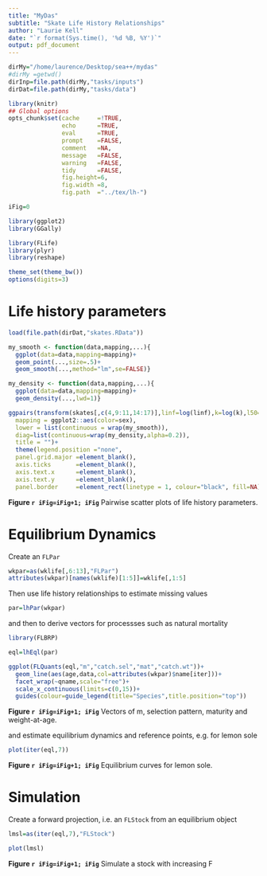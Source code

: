 ```yaml
---
title: "MyDas"
subtitle: "Skate Life History Relationships"
author: "Laurie Kell"
date: "`r format(Sys.time(), '%d %B, %Y')`"
output: pdf_document
---
```


```r
dirMy="/home/laurence/Desktop/sea++/mydas"
#dirMy =getwd()
dirInp=file.path(dirMy,"tasks/inputs")
dirDat=file.path(dirMy,"tasks/data")
```

```r
library(knitr)
## Global options
opts_chunk$set(cache     =!TRUE,
               echo      =TRUE,
               eval      =TRUE,
               prompt    =FALSE,
               comment   =NA,
               message   =FALSE,
               warning   =FALSE,
               tidy      =FALSE,
               fig.height=6,
               fig.width =8,
               fig.path  ="../tex/lh-")

iFig=0
```


```r
library(ggplot2)
library(GGally)

library(FLife)
library(plyr)
library(reshape)
```

```r
theme_set(theme_bw())
options(digits=3)
```

# Life history parameters
```r
load(file.path(dirDat,"skates.RData"))
```


```r
my_smooth <- function(data,mapping,...){
  ggplot(data=data,mapping=mapping)+
  geom_point(...,size=.5)+
  geom_smooth(...,method="lm",se=FALSE)}

my_density <- function(data,mapping,...){
  ggplot(data=data,mapping=mapping)+
  geom_density(...,lwd=1)}

ggpairs(transform(skates[,c(4,9:11,14:17)],linf=log(linf),k=log(k),l50=log(lmat)),
  mapping = ggplot2::aes(color=sex),
  lower = list(continuous = wrap(my_smooth)),
  diag=list(continuous=wrap(my_density,alpha=0.2)),
  title = "")+
  theme(legend.position ="none",
  panel.grid.major =element_blank(),
  axis.ticks       =element_blank(),
  axis.text.x      =element_blank(),
  axis.text.y      =element_blank(),
  panel.border     =element_rect(linetype = 1, colour="black", fill=NA))
```

**Figure `r iFig=iFig+1; iFig`** Pairwise scatter plots of life history parameters.


# Equilibrium Dynamics

Create an `FLPar`
```r
wkpar=as(wklife[,6:13],"FLPar")
attributes(wkpar)[names(wklife)[1:5]]=wklife[,1:5]
```

Then use life history relationships to estimate missing values  
```r
par=lhPar(wkpar)
```

and then to derive vectors for processses such as natural mortality 
 
```r
library(FLBRP)

eql=lhEql(par)
```

```r
ggplot(FLQuants(eql,"m","catch.sel","mat","catch.wt"))+
  geom_line(aes(age,data,col=attributes(wkpar)$name[iter]))+
  facet_wrap(~qname,scale="free")+
  scale_x_continuous(limits=c(0,15))+ 
  guides(colour=guide_legend(title="Species",title.position="top"))
```

**Figure `r iFig=iFig+1; iFig`** Vectors of m, selection pattern, maturity and weight-at-age.

and estimate equilibrium dynamics and reference points, e.g. for lemon sole

```r
plot(iter(eql,7))
```

**Figure `r iFig=iFig+1; iFig`** Equilibrium curves for lemon sole.

# Simulation

Create a forward projection, i.e. an `FLStock` from an equilibrium object

```r
lmsl=as(iter(eql,7),"FLStock")

plot(lmsl)
```

**Figure `r iFig=iFig+1; iFig`** Simulate a stock with increasing F
